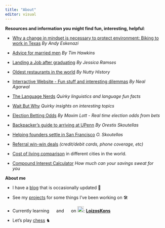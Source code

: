 ```yaml
---
title: "About"
editor: visual
---
```


**Resources and information you might find fun, interesting, helpful**:

-   [Why a change in mindset is necessary to protect environment: Biking to work in Texas](https://energyethics.st-andrews.ac.uk/blog/what-i-learned-biking-to-work-in-texas/) *By Andy Eskenazi*

-   [Advice for married men](https://www.youtube.com/watch?v=XpFD-kgQxnI) *By Tim Hawkins*

-   [Landing a Job after graduating](https://medium.com/startup-stash/the-recruiting-approach-how-to-land-a-job-out-of-university-333b7805a8d4) *By Jessica Ramses*

-   [Oldest restaurants in the world](https://youtu.be/bDOxffz3NBM?si=llBdVl0eV1W3LWK2) *By Nutty History*

-   [Interractive Website - Fun stuff and interesting dilemmas](https://neal.fun/) *By Neal Agarwal*

-   [The Language Nerds](https://thelanguagenerds.com/) *Quirky linguistics and language fun facts*

-   [Wait But Why](https://waitbutwhy.com/) *Quirky insights on interesting topics*

-   [Election Betting Odds](https://electionbettingodds.com/) *By Maxim Lott - Real time election odds from bets*

-   [Backpacker's guide to arriving at UPenn](https://medium.com/@orestis_/a-backpackers-guide-to-arriving-at-university-of-pennsylvania-for-internationals-75757e673561) *By Orestis Skoutellas*

-   [Helping founders settle in San Francisco](https://medium.com/@orestis_/finding-community-founding-in-sf-for-outsiders-f2a5f7cb9a5a) *O. Skoutellas*

-   [Referral win-win deals](https://medium.com/@loizoskon/maximize-your-savings-with-my-favorite-referral-deals-27aa0ee319d3) *(credit/debit cards, phone coverage, etc)*

-   [Cost of living comparison](https://www.numbeo.com/cost-of-living/) in different cities in the world.

-   [Compound Interest Calculator](https://www.investor.gov/financial-tools-calculators/calculators/compound-interest-calculator) *How much can your savings sweat for you*

**About me**

-   I have a [blog](https://www.loizos.xyz/blog.html) that is occasionally updated 📝

-   See my [projects](https://www.loizos.xyz/software/) for some things I've been working on 🛠

-   Currently learning ![](images/paste-491BD3EC.png){width="15"} and ![](images/paste-3A990530.png){width="15"} on ![](images/paste-E2C57FB1.png){width="20"}: [**LoizosKons**](https://www.duolingo.com/profile/LoizosKons?via=leagues)

-   Let's play [chess](https://www.chess.com/member/loizossss) ♞

```{=html}
<script async src="https://pagead2.googlesyndication.com/pagead/js/adsbygoogle.js?client=ca-pub-8108736686590832"
     crossorigin="anonymous"></script>
```
